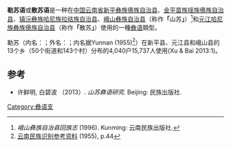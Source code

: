 {{Infobox language
|name=勒苏语
|nativename=散苏
|states=[[中国|中国]]
|ethnicity=[[彝族|彝族]]
|speakers=15,000
|date=2007
|ref=e18
|familycolor=汉藏语系
|fam2=([[藏缅语族|藏缅语族]])
|fam3=[[缅彝语群|缅彝语群]]
|fam4=[[彝语支|彝语支]]
|fam5=[[傈僳语|傈僳语]]
|fam6=里泼–倮倮泼
|script=
|iso3=hle
|glotto=hler1235
|glottorefname=Hlersu
}}

'''勒苏语'''或'''散苏语'''是一种在[[中国|中国]][[云南省|云南省]][[新平彝族傣族自治县|新平彝族傣族自治县]]、[[金平苗族瑶族傣族自治县|金平苗族瑶族傣族自治县]]、[[镇沅彝族哈尼族拉祜族自治县|镇沅彝族哈尼族拉祜族自治县]]、[[峨山彝族自治县|峨山彝族自治县]]（称作'''「'''山苏'''」'''）<ref>''峨山彝族自治县回族志'' (1996). Kunming: 云南民族出版社.</ref>和[[元江哈尼族彝族傣族自治县|元江哈尼族彝族傣族自治县]]（称作'''「'''散苏'''」'''）使用的一種[[彝语|彝语]]類型。

勒苏（内名：''{{IPA|ɬɛɾ55 sɨ55 pʰa21}}''；外名：''{{IPA|ɬɛɾ55 sɨ55 pʰo21}}''；''{{IPA|so33 su33 pʰa21}}''内名据Yunnan (1955)<ref>[http://www.doc88.com/p-97281176367.html 云南民族识别参考资料] (1955), p.44</ref>）在新平县、元江县和峨山县的13个乡（50个街道和143个村）分布的4,040户15,737人使用(Xu & Bai 2013:1)。

==参考==
{{Reflist}}
*许鲜明, 白碧波 （2013）. ''山苏彝语研究''. Beijing: 民族出版社. {{ISBN|9787105131006}}

{{中国语言}}
{{汉藏语系}}
{{Lolo-Burmese languages}}

[[Category:彝语支|Category:彝语支]]

{{SinoTibetan-lang-stub}}